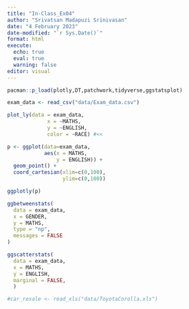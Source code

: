 ```yaml
---
title: "In-Class_Ex04"
author: "Srivatsan Madapuzi Srinivasan"
date: "4 February 2023"
date-modified: "`r Sys.Date()`"
format: html
execute: 
  echo: true
  eval: true
  warning: false
editor: visual
---
```


```r
pacman::p_load(plotly,DT,patchwork,tidyverse,ggstatsplot)
```

```r
exam_data <- read_csv("data/Exam_data.csv")
```

```r
plot_ly(data = exam_data, 
             x = ~MATHS, 
             y = ~ENGLISH,
             color = ~RACE) #<<
```

```r
p <- ggplot(data=exam_data, 
            aes(x = MATHS,
                y = ENGLISH)) +
  geom_point() +
  coord_cartesian(xlim=c(0,100),
                  ylim=c(0,100))

ggplotly(p)
```

```r
ggbetweenstats(
  data = exam_data,
  x = GENDER, 
  y = MATHS,
  type = "np",
  messages = FALSE
)
```

```r
ggscatterstats(
  data = exam_data,
  x = MATHS,
  y = ENGLISH,
  marginal = FALSE,
  )
```

```r
#car_resale <- read_xls("data/ToyotaCorolla.xls")
```

